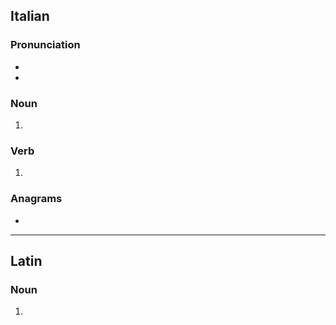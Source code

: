 ==Italian==

===Pronunciation===
* {{it-IPA|du.èlli}}
* {{rhymes|it|ɛlli|s=3}}

===Noun===
{{head|it|noun form|g=m}}

# {{plural of|it|duello}}

===Verb===
{{head|it|verb form}}

# {{inflection of|it|duellare||2|s|pres|indc|;|1//2//3|s|pres|subj|;|3|s|impr}}

===Anagrams===
* {{anagrams|it|a=deillu|illude}}

----

==Latin==

===Noun===
{{la-noun-form|duellī}}

# {{inflection of|la|duellum||gen|s}}